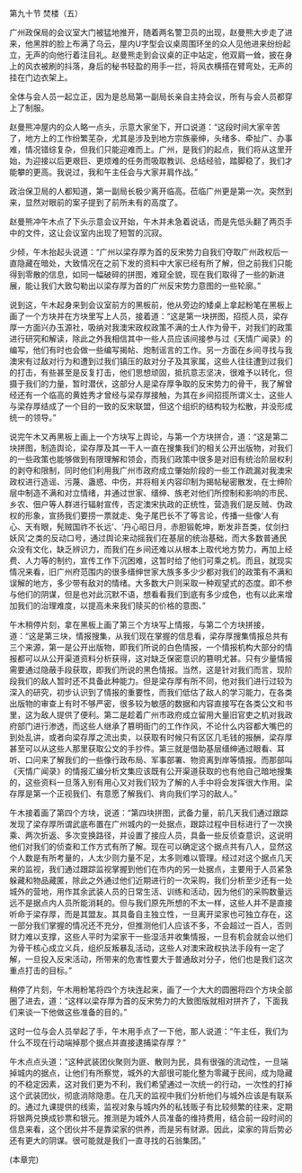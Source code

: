 

第九十节 焚楼（五）

广州政保局的会议室大门被猛地推开，随着两名警卫员的出现，赵曼熊大步走了进来，他黑胖的脸上布满了乌云，屋内U字型会议桌周围环坐的众人见他进来纷纷起立，无声的向他行着注目礼。赵曼熊走到会议桌的正中站定，他双肩一耸，披在身上的风衣被刷的抖落，身后的秘书轻盈的用手一拦，将风衣横搭在臂弯处，无声的挂在门边衣架上。

全体与会人员一起立正，因为是总局第一副局长亲自主持会议，所有与会人员都穿上了制服。

赵曼熊冲屋内的众人略一点头，示意大家坐下，开口说道：“这段时间大家辛苦了，地方上的工作纷繁芜杂，尤其是涉及到地方宗族豪绅，头绪多、牵扯广、办事难，情况错综复杂，但我们只能迎难而上。广州，是我们的起点，我们将从这里开始，为迎接以后更艰巨、更烦难的任务而吸取教训、总结经验，踏脚稳了，我们才能攀的更高。我说过，我和午主任会与大家并肩作战。”

政治保卫局的人都知道，第一副局长极少离开临高。莅临广州更是第一次。突然到来，显然对眼前的案子提到了前所未有的高度了。

赵曼熊冲午木点了下头示意会议开始，午木并未急着说话，而是先低头翻了两页手中的文件，这让会议室内出现了短暂的沉寂。

少倾，午木抬起头说道：“广州以梁存厚为首的反宋势力自我们夺取广州政权后一直隐藏在暗处，大致情况在之前下发的资料中大家已经有所了解，但之前我们只能得到零散的信息，如同一幅破碎的拼图，难窥全貌，现在我们取得了一些的新进展，能让我们大致勾勒出以梁存厚为首的广州反宋势力意图的一些轮廓。”

说到这，午木起身来到会议室前方的黑板前，他从旁边的矮桌上拿起粉笔在黑板上画了一个方块并在方块里写上人员，接着道：“这是第一块拼图，招揽人员，梁存厚一方面兴办玉源社，吸纳对我澳宋政权政策不满的士人作为骨干，对我们的政策进行研究和解读，除此之外我相信其中一些人员应该间接参与过《天情广闻录》的编写，他们有时也会做一些编写揭帖、炮制谣言的工作。另一方面在乡间寻找与我澳宋有过敌对行为和遭到过我们镇压的敌对分子及其家属，这些人往往遭到过我们的打击，有些甚至是反复打击，他们思想顽固，抵抗意志坚决，很难予以转化，但摄于我们的力量，暂时潜伏，这部分人是梁存厚争取的反宋势力的骨干，我了解曾经还有一个临高的黄姓秀才曾经与梁存厚接触，为其在乡间招揽所谓义士，这些人与梁存厚结成了一个目的一致的反宋联盟，但这个组织的结构较为松散，并没形成统一的领导。”

说完午木又再黑板上画上一个方块写上舆论，与第一个方块拼合，道：“这是第二块拼图，制造舆论，梁存厚及其一干人一直在搜集我们的相关公开出版物，对我们的一些政策也能够做到有限理解和领会，而我们政策中很多是对旧有统治阶层权利的剥夺和限制，同时他们利用我广州市政府成立肇始阶段的一些工作疏漏对我澳宋政权进行造谣、污蔑、蛊惑、中伤，并将相关内容印制为揭帖秘密散发，在士绅阶层中制造不满和对立情绪，并通过世家、缙绅、族老对他们所控制和影响的市民、乡农、佃户等人群进行辐射宣传，否定澳宋执政的正统性，营造我们是反贼、伪政权的形象，宣扬我们要捞一票就走、兔子尾巴长不了等言论，传播一些像‘人有心、天有眼，髡贼国祚不长远’、‘丹心昭日月，赤胆锻乾坤，断发非吾类，仗剑扫妖风’之类的反动口号，通过舆论来动摇我们在基层的统治基础，而大多数普通民众没有文化，缺乏辨识力，而我们在乡间还难以从根本上取代地方势力，再加上经费、人力等的制约，宣传工作下沉困难，这暂时给了他们可乘之机。而且，就现实情况来看，旧广州府范围内的很多缙绅世家大族多多少少都对我们的政策有不满和误解的地方，多少带有敌对的情绪。大多数大户则采取一种观望式的态度。即不参与他们的阴谋，但是也对此沉默不语，想看看我们到底有多少成色，也有以此来增加我们的治理难度，以提高未来我们赎买的价格的意图、”

午木稍停片刻，拿在黑板上画了第三个方块写上情报，与第二个方块拼接，道：“这是第三块，情报搜集，从我们现在掌握的信息看，梁存厚搜集情报总共有三个来源，第一是公开出版物，即我们所说的白色情报，一个情报机构大部分的情报都可以从公开渠道资料分析获得，这对缺乏保密意识的篡明尤甚。只有少量情报需要通过隐蔽手段获取，即我们所说的黑色情报。当然，这是针对我们而言，现阶段我们的敌人暂时还不具备此种能力。但是梁存厚有所不同，他对我们进行过较为深入的研究，初步认识到了情报的重要性，而我们低估了敌人的学习能力，在各类出版物的审查上有时不够严密，很多较为敏感的数据和内容直接写在各类公文和书里，这为敌人提供了便利。第二是趁着广州市政府成立留用大量旧官吏之机对我政府部门进行渗透，而这些人继承了篡明衙门的工作作风，不论什么内容都大嘴巴的到处乱讲，或者向梁存厚之流出卖，以获取有时候只有区区几毛钱的报酬，梁存厚甚至可以从这些人那里获取公文的手抄件。第三就是借助基层缙绅通过眼看、耳听、口问来了解我们的一些像行政布局、军事部署、物资离到岸等情报。而那部叫《天情广闻录》的情报汇编分析文集应该既有公开渠道获取的也有他自己暗地搜集的，这些资料一旦落入别有用心又对我们较为了解的人手中将会发挥很大作用。梁存厚是第一个正视我们、有意愿了解我们、肯向我们学习的敌人。”

午木接着画了第四个方块，说道：“第四块拼图，武备力量，前几天我们通过跟踪发现了梁存厚所谓武底布置在广州城内的一处据点，跟踪过程中目标进行了一次换乘、两次折返、多次变换路径，并设置了接应人员，具备一些反侦查意识，这说明他们对我们的侦查和工作方式有所了解。现在可以确定这个据点共有八人，显然这个人数是有所考量的，人太少则力量不足，太多则难以管理。经过对这个据点几天来的监视，我们通过跟踪监视掌握到他们在市内的另一处据点，主要用于人员紧急躲藏和物品藏匿，除此之外通过他们近期进行的一次采购，我们分析至少还有一处城外的营地，用作其余武装人员的日常生活、训练和活动，因为他们的采购数量远远不是据点内人员所能消耗的。但与我们原先所想的不太一样，这些人并不是直接听命于梁存厚，而是其盟友。其具备自主独立性，一旦离开梁家也可独立存在，这一部分我们掌握的情况还不充分，但推测他们人应该不多，不会超过一百人，否则财力难以支撑，这些人平时为梁家干一些湿活并收集情报，一旦有机会就会以他们为骨干核心成立义兵，组织反叛暴乱活动，这些人对澳宋政权执法手段有一定了解，一旦投入反宋活动，所带来的危害性要大于普通敌对分子，他们也是我们这次重点打击的目标。”

稍停了片刻，午木用粉笔将四个方块连起来，画了一个大大的圆圈将四个方块全部圈了进去，道：“这样以梁存厚为首的反宋势力的大致图版就相对拼齐了，下面我们来谈一下他做这些准备的目的。”

这时一位与会人员举起了手，午木用手点了一下他，那人说道：“午主任，我们为什么不现在行动端掉那个据点并直接逮捕梁存厚？”

午木点点头道：“这种武装团伙聚则为匪、散则为民，具有很强的流动性，一旦端掉城内的据点，让他们有所察觉，城外的大部很可能化整为零藏于民间，成为隐藏的不稳定因素，这对我们更为不利，我们希望通过一次统一的行动，一次性的打掉这个武装团伙，彻底消除隐患。在几天的监视中我们分析他们与城外应该是有联系的。通过九课提供的线索，监视对象与城内外的私钱贩子有比较频繁的往来，定期将银两兑换成钞票和银元。推测是为城外人员准备的维持费用，结合前一段时间的信息来看，这个团伙并不是靠梁家的供养，而是另有财源。因此，梁家的背后势必还有更大的阴谋。很可能就是我们一直寻找的石翁集团。”

(本章完)


